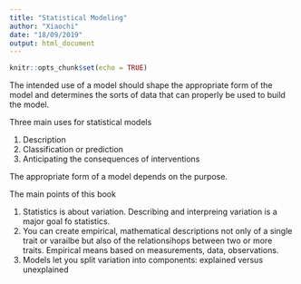 ```yaml
---
title: "Statistical Modeling"
author: "Xiaochi"
date: "18/09/2019"
output: html_document
---
```


```r
knitr::opts_chunk$set(echo = TRUE)
```

The intended use of a model should shape the appropriate form of the model and  determines the sorts of data that can properly be used to build the model.

Three main uses for statistical models

1. Description
2. Classification or prediction
3. Anticipating the consequences of interventions

The appropriate form of a model depends on the purpose.

The main points of this book

1. Statistics is about variation. Describing and interpreing variation is a major goal fo statistics.
2. You can create empirical, mathematical descriptions not only of a single trait or varailbe but also of the relationsihops between two or more traits. Empirical means based on measurements, data, observations.
3. Models let you split variation into components: explained versus unexplained
